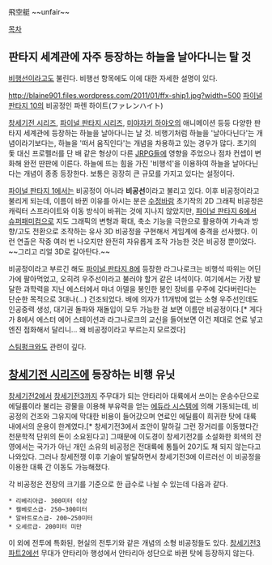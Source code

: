 飛空艇 ~~unfair~~

[[목차]]
== 판타지 세계관에 자주 등장하는 하늘을 날아다니는 탈 것 ==
[[비행선]]이라고도 불린다. 비행선 항목에도 이에 대한 자세한 설명이 있다.

http://blaine901.files.wordpress.com/2011/01/ffx-ship1.jpg?width=500
[[파이널 판타지 10]]의 비공정인 파렌 하이트(ファレンハイト)

[[창세기전 시리즈]], [[파이널 판타지 시리즈]], [[미야자키 하야오]]의 애니메이션 등등 다양한 판타지 세계관에 등장하는 하늘을 날아다니는 날 것. 비행기처럼 하늘을 '날아다닌다'는 개념이라기보다는, 하늘을 '떠서 움직인다'는 개념을 차용하고 있는 경우가 많다. 초기의 돛 대신 프로펠러를 단 배 같은 형상이 다른 [[JRPG]]들에 영향을 주었으나 점차 컨셉이 변화해 완전 딴판에 이른다. 하늘에 뜨는 힘을 가진 '비행석'을 이용하여 하늘을 날아다닌다는 개념이 종종 등장한다. 보통은 굉장히 큰 규모를 가지고 있다는 설정이다.

[[파이널 판타지 1]]에서는 비공정이 아니라 '''비공선'''이라고 불리고 있다. 이후 비공정이라고 불리게 되는데, 이름이 바뀐 이유를 아시는 분은 [[수정바람]]
초기작의 2D 그래픽 비공정은 캐릭터 스프라이트와 이동 방식이 바뀌는 것에 지나지 않았지만, [[파이널 판타지 6]]에서 [[슈퍼패미컴]]으로 지도 그래픽의 변형과 확대, 축소 기능을 극한으로 활용하여 가속과 방향/고도 전환으로 조작하는 유사 3D 비공정을 구현해서 게임계에 충격을 선사했다. 이런 연출은 작중 여러 번 나오지만 완전히 자유롭게 조작 가능한 것은 비공정 뿐이었다. ~~그리고 리얼 3D로 갈아탄다.~~

비공정이라고 부르긴 해도 [[파이널 판타지 8]]에 등장한 라그나로크는 비행석 따위는 어딘가에 팔아먹었고, 오히려 우주선이라고 불러야 할거 같은 녀석이다. 여기에서는 가장 발달한 과학력을 지닌 에스터에서 마녀 아델을 봉인한 봉인 장비를 우주에 갖다버린다는 단순한 목적으로 3대나(...) 건조되었다. 배에 의자가 11개밖에 없는 소형 우주선인데도 인공중력 생성, 대기권 돌파와 재돌입이 모두 가능한 걸 보면 이름만 비공정이다.[* 게다가 8에서 에스터 에어 스테이션과 라그나로크의 교신을 들어보면 이건 제대로 연료 넣고 엔진 점화해서 달리니... 왜 비공정이라고 부르는지 모르겠다]

[[스팀펑크]]와도 관련이 깊다.
== [[창세기전 시리즈]]에 등장하는 비행 유닛 ==
[[창세기전2]]에서 [[창세기전3]]까지 주무대가 되는 안타리아 대륙에서 쓰이는 운송수단으로 에딜륨이라 불리는 광물을 이용해 부유력을 얻는 [[에듀라 시스템]]에 의해 기동되는데, 비공정의 건조와 그유지에 막대한 비용이 들어갔으며 연료인 에딜륨이 희귀한 탓에 대륙 내에서의 운용이 한계였다.[* 창세기전3에서 죠안이 말하길 그런 장거리를 이동했다간 천문학적 단위의 돈이 소요된다고] 그때문에 이도경이 창세기전2를 소설화한 회색의 잔영에서는 국가가 아닌 개인 소유의 비공정은 전대륙에 통틀어 20기도 채 되지 않는다고 나와있다. 그러나 창세전쟁 이후 기술이 발달하면서 창세기전3에 이르러선 이 비공정을 이용한 대륙 간 이동도 가능해졌다. 

각 비공정은 전장의 크기를 기준으로 한 급수로 나뉠 수 있는데 다음과 같다.

 * 리베리아급- 300미터 이상
 * 켈베로스급- 250~300미터
 * 알바트로스급- 200~250미터
 * 오세르급- 200미터 미만

이 외에 전투에 특화된, 현실의 전투기와 같은 개념의 소형 비공정들도 있다. [[창세기전3 파트2]]에선 무대가 안타리아 행성에서 안타리아 성단으로 바뀐 탓에 등장하지 않는다.
